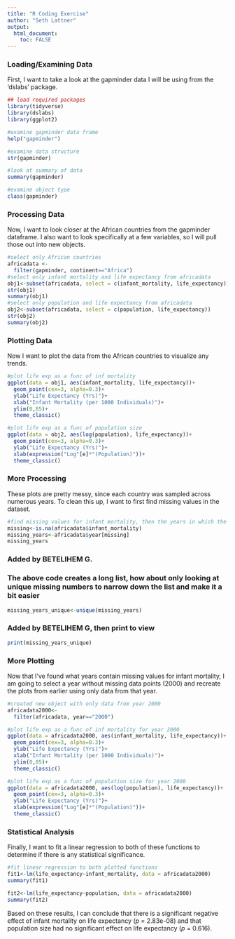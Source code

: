 ```yaml
---
title: "R Coding Exercise"
author: "Seth Lattner"
output:
  html_document:
    toc: FALSE
---
```


### Loading/Examining Data
First, I want to take a look at the gapminder data I will be using from the 'dslabs' package.

```r
## load required packages
library(tidyverse)
library(dslabs)
library(ggplot2)
```

```r
#examine gapminder data frame
help("gapminder")

#examine data structure
str(gapminder)

#look at summary of data
summary(gapminder)

#examine object type
class(gapminder)
```

### Processing Data
Now, I want to look closer at the African countries from the gapminder dataframe. I also want to look specifically at a few variables, so I will pull those out into new objects.

```r

#select only African countries
africadata <-
  filter(gapminder, continent=="Africa")
#select only infant mortality and life expectancy from africadata
obj1<-subset(africadata, select = c(infant_mortality, life_expectancy))
str(obj1)
summary(obj1)
#select only population and life expectancy from africadata
obj2<-subset(africadata, select = c(population, life_expectancy))
str(obj2)
summary(obj2)
```

### Plotting Data

Now I want to plot the data from the African countries to visualize any trends. 

```r
#plot life exp as a func of inf mortality
ggplot(data = obj1, aes(infant_mortality, life_expectancy))+
  geom_point(cex=3, alpha=0.3)+
  ylab("Life Expectancy (Yrs)")+
  xlab("Infant Mortality (per 1000 Individuals)")+
  ylim(0,85)+
  theme_classic()

#plot life exp as a func of population size
ggplot(data = obj2, aes(log(population), life_expectancy))+
  geom_point(cex=3, alpha=0.3)+
  ylab("Life Expectancy (Yrs)")+
  xlab(expression("Log"[e]*"(Population)"))+
  theme_classic()
```

### More Processing
These plots are pretty messy, since each country was sampled across numerous years. To clean this up, I want to first find missing values in the dataset.

```r
#find missing values for infant mortality, then the years in which the data is missing
missing<-is.na(africadata$infant_mortality)
missing_years<-africadata$year[missing]
missing_years
```

### Added by BETELIHEM G. 
### The above code creates a long list, how about only looking at unique missing numbers to narrow down the list and make it a bit easier
```r
missing_years_unique<-unique(missing_years)
```
### Added by BETELIHEM G, then print to view 
```r
print(missing_years_unique)
```


### More Plotting
Now that I've found what years contain missing values for infant mortality, I am going to select a year without missing data points (2000) and recreate the plots from earlier using only data from that year.

```r
#created new object with only data from year 2000
africadata2000<-
  filter(africadata, year=="2000")

#plot life exp as a func of inf mortality for year 2000
ggplot(data = africadata2000, aes(infant_mortality, life_expectancy))+
  geom_point(cex=3, alpha=0.3)+
  ylab("Life Expectancy (Yrs)")+
  xlab("Infant Mortality (per 1000 Individuals)")+
  ylim(0,85)+
  theme_classic()

#plot life exp as a func of population size for year 2000
ggplot(data = africadata2000, aes(log(population), life_expectancy))+
  geom_point(cex=3, alpha=0.3)+
  ylab("Life Expectancy (Yrs)")+
  xlab(expression("Log"[e]*"(Population)"))+
  theme_classic()
```

### Statistical Analysis
Finally, I want to fit a linear regression to both of these functions to determine if there is any statistical significance.

```r
#fit linear regression to both plotted functions
fit1<-lm(life_expectancy~infant_mortality, data = africadata2000)
summary(fit1)

fit2<-lm(life_expectancy~population, data = africadata2000)
summary(fit2)
```

Based on these results, I can conclude that there is a significant negative effect of infant mortality on life expectancy (*p* = 2.83e-08) and that population size had no significant effect on life expectancy (*p* = 0.616).